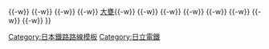 {{鐵道路線
|名稱 = {{link-ja|日立電鐵線|日立電鉄線}}（廢線）
|代表色 = darkorange
|背景顏色 = #DDDDDD
|車站列表 = {{link-ja|鮎川站 (茨城縣)|鮎川駅 (茨城県)|鮎川}}{{-w}} {{link-ja|櫻川站 (茨城縣)|桜川駅 (茨城県)|櫻川}}{{-w}} {{link-ja|河原子站|河原子駅|河原子}}{{-w}} {{link-ja|大沼站 (茨城縣)|大沼駅 (茨城県)|大沼}}{{-w}} {{link-ja|水木站|水木駅|水木}}{{-w}} [[大甕站|大甕]]{{-w}} {{link-ja|久慈濱站|久慈浜駅|久慈濱}}{{-w}} {{link-ja|南高野站|南高野駅|南高野}}{{-w}} {{link-ja|茂宮站|茂宮駅|茂宮}}{{-w}} {{link-ja|大橋站 (茨城縣)|大橋駅 (茨城県)|大橋}}{{-w}} {{link-ja|川中子站|川中子駅|川中子}}{{-w}} {{link-ja|常陸岡田站|常陸岡田駅|常陸岡田}}{{-w}} {{link-ja|小澤站 (茨城縣)|小沢駅 (茨城県)|小澤}}{{-w}} {{link-ja|常北太田站|常北太田駅|常北太田}}
}}<noinclude>
[[Category:日本鐵路路線模板]]
[[Category:日立電鐵]]
</noinclude>